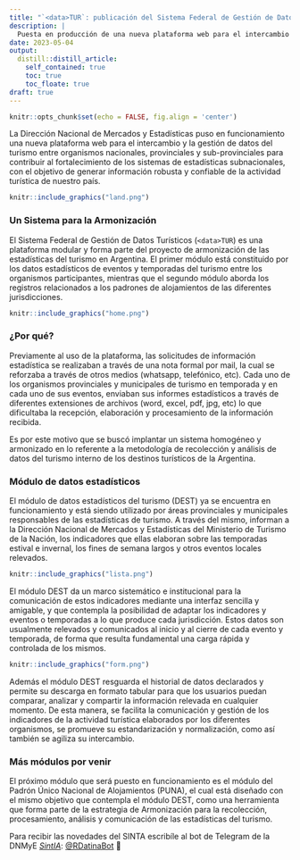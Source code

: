 ```yaml
---
title: "`<data>TUR`: publicación del Sistema Federal de Gestión de Datos Turísticos"
description: |
  Puesta en producción de una nueva plataforma web para el intercambio y la gestión de datos del turismo entre organismos.
date: 2023-05-04
output:
  distill::distill_article:
    self_contained: true
    toc: true
    toc_floate: true
draft: true
---
```


```r
knitr::opts_chunk$set(echo = FALSE, fig.align = 'center')
```

La Dirección Nacional de Mercados y Estadísticas puso en funcionamiento una nueva plataforma web para el intercambio y la gestión de datos del turismo entre organismos nacionales, provinciales y sub-provinciales para contribuir al fortalecimiento de los sistemas de estadísticas subnacionales, con el objetivo de generar información robusta y confiable de la actividad turística de nuestro país.

```r
knitr::include_graphics("land.png")
```

### Un Sistema para la Armonización

El Sistema Federal de Gestión de Datos Turísticos (`<data>TUR`) es una plataforma modular y forma parte del proyecto de armonización de las estadísticas del turismo en Argentina. El primer módulo está constituido por los datos estadísticos de eventos y temporadas del turismo entre los organismos participantes, mientras que el segundo módulo aborda los registros relacionados a los padrones de alojamientos de las diferentes jurisdicciones.

```r
knitr::include_graphics("home.png")
```

### ¿Por qué?

Previamente al uso de la plataforma, las solicitudes de información estadística se realizaban a través de una nota formal por mail, la cual se reforzaba a través de otros medios (whatsapp, telefónico, etc). Cada uno de los organismos provinciales y municipales de turismo en temporada y en cada uno de sus eventos, enviaban sus informes estadísticos a través de diferentes extensiones de archivos (word, excel, pdf, jpg, etc) lo que dificultaba la recepción, elaboración y procesamiento de la información recibida.

Es por este motivo que se buscó implantar un sistema homogéneo y armonizado en lo referente a la metodología de recolección y análisis de datos del turismo interno de los destinos turísticos de la Argentina.

### Módulo de datos estadísticos

El módulo de datos estadísticos del turismo (DEST) ya se encuentra en funcionamiento y está siendo utilizado por áreas provinciales y municipales responsables de las estadísticas de turismo. A través del mismo, informan a la Dirección Nacional de Mercados y Estadísticas del Ministerio de Turismo de la Nación, los indicadores que ellas elaboran sobre las temporadas estival e invernal, los fines de semana largos y otros eventos locales relevados.

```r
knitr::include_graphics("lista.png")
```

El módulo DEST da un marco sistemático e institucional para la comunicación de estos indicadores mediante una interfaz sencilla y amigable, y que contempla la posibilidad de adaptar los indicadores y eventos o temporadas a lo que produce cada jurisdicción. Estos datos son usualmente relevados y comunicados al inicio y al cierre de cada evento y temporada, de forma que resulta fundamental una carga rápida y controlada de los mismos.

```r
knitr::include_graphics("form.png")
```

Además el módulo DEST resguarda el historial de datos declarados y permite su descarga en formato tabular para que los usuarios puedan comparar, analizar y compartir la información relevada en cualquier momento. De esta manera, se facilita la comunicación y gestión de los indicadores de la actividad turística elaborados por los diferentes organismos, se promueve su estandarización y normalización, como así también se agiliza su intercambio.

### Más módulos por venir

El próximo módulo que será puesto en funcionamiento es el módulo del Padrón Único Nacional de Alojamientos (PUNA), el cual está diseñado con el mismo objetivo que contempla el módulo DEST, como una herramienta que forma parte de la estrategia de Armonización para la recolección, procesamiento, análisis y comunicación de las estadísticas del turismo.

::: {.infobox}
Para recibir las novedades del SINTA escribíle al bot de Telegram de la DNMyE <a href=‘https://bitacora.yvera.tur.ar/posts/2022-09-08-sintia/’ target=‘_blank’>*SintIA*</a>: <a href=‘https://t.me/RDatinaBot’ target=‘_blank’>@RDatinaBot</a> 🤖
:::
